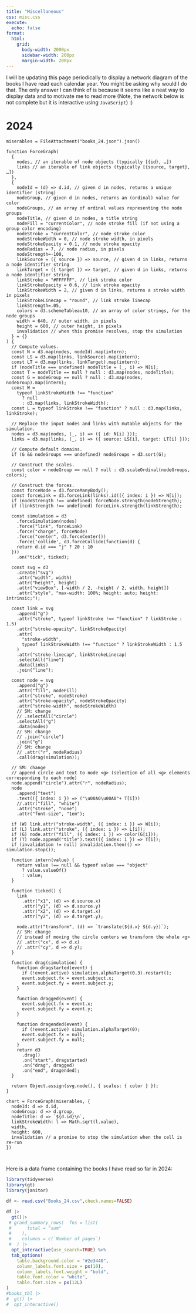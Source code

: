 ```yaml
---
title: "Miscellaneous"
css: misc.css
execute:
  echo: false
format:
  html:
    grid:
      body-width: 2000px
      sidebar-width: 200px
      margin-width: 200px
---
```


I will be updating this page periodically to display a network diagram of the books I have read each calendar year. You might be asking why would I do that. The only answer I can think of is because it seems like a neat way to display data and to motivate me to read more (Note, the network below is not complete but it is interactive using `JavaScript`) :)

# 2024

```ojs
miserables = FileAttachment("books_24.json").json()

function ForceGraph(
  {
    nodes, // an iterable of node objects (typically [{id}, …])
    links // an iterable of link objects (typically [{source, target}, …])
  },
  {
    nodeId = (d) => d.id, // given d in nodes, returns a unique identifier (string)
    nodeGroup, // given d in nodes, returns an (ordinal) value for color
    nodeGroups, // an array of ordinal values representing the node groups
    nodeTitle, // given d in nodes, a title string
    nodeFill = "currentColor", // node stroke fill (if not using a group color encoding)
    nodeStroke = "currentColor", // node stroke color
    nodeStrokeWidth = 0, // node stroke width, in pixels
    nodeStrokeOpacity = 0.1, // node stroke opacity
    nodeRadius = 7, // node radius, in pixels
    nodeStrength=-100,
    linkSource = ({ source }) => source, // given d in links, returns a node identifier string
    linkTarget = ({ target }) => target, // given d in links, returns a node identifier string
    linkStroke = "#FFFFFF", // link stroke color
    linkStrokeOpacity = 0.6, // link stroke opacity
    linkStrokeWidth = 2, // given d in links, returns a stroke width in pixels
    linkStrokeLinecap = "round", // link stroke linecap
    linkStrength=.05,
    colors = d3.schemeTableau10, // an array of color strings, for the node groups
    width = 640, // outer width, in pixels
    height = 600, // outer height, in pixels
    invalidation // when this promise resolves, stop the simulation
  } = {}
) {
  // Compute values.
  const N = d3.map(nodes, nodeId).map(intern);
  const LS = d3.map(links, linkSource).map(intern);
  const LT = d3.map(links, linkTarget).map(intern);
  if (nodeTitle === undefined) nodeTitle = (_, i) => N[i];
  const T = nodeTitle == null ? null : d3.map(nodes, nodeTitle);
  const G = nodeGroup == null ? null : d3.map(nodes, nodeGroup).map(intern);
  const W =
    typeof linkStrokeWidth !== "function"
      ? null
      : d3.map(links, linkStrokeWidth);
  const L = typeof linkStroke !== "function" ? null : d3.map(links, linkStroke);

  // Replace the input nodes and links with mutable objects for the simulation.
  nodes = d3.map(nodes, (_, i) => ({ id: N[i] }));
  links = d3.map(links, (_, i) => ({ source: LS[i], target: LT[i] }));

  // Compute default domains.
  if (G && nodeGroups === undefined) nodeGroups = d3.sort(G);

  // Construct the scales.
  const color = nodeGroup == null ? null : d3.scaleOrdinal(nodeGroups, colors);

  // Construct the forces.
  const forceNode = d3.forceManyBody();
  const forceLink = d3.forceLink(links).id(({ index: i }) => N[i]);
  if (nodeStrength !== undefined) forceNode.strength(nodeStrength);
  if (linkStrength !== undefined) forceLink.strength(linkStrength);

  const simulation = d3
    .forceSimulation(nodes)
    .force("link", forceLink)
    .force("charge", forceNode)
    .force("center", d3.forceCenter())
    .force('collide', d3.forceCollide(function(d) {
    return d.id === "j" ? 20 : 10
  }))
    .on("tick", ticked);

  const svg = d3
    .create("svg")
    .attr("width", width)
    .attr("height", height)
    .attr("viewBox", [-width / 2, -height / 2, width, height])
    .attr("style", "max-width: 100%; height: auto; height: intrinsic;");

  const link = svg
    .append("g")
    .attr("stroke", typeof linkStroke !== "function" ? linkStroke : 1.5)
    .attr("stroke-opacity", linkStrokeOpacity)
    .attr(
      "stroke-width",
      typeof linkStrokeWidth !== "function" ? linkStrokeWidth : 1.5
    )
    .attr("stroke-linecap", linkStrokeLinecap)
    .selectAll("line")
    .data(links)
    .join("line");

  const node = svg
    .append("g")
    .attr("fill", nodeFill)
    .attr("stroke", nodeStroke)
    .attr("stroke-opacity", nodeStrokeOpacity)
    .attr("stroke-width", nodeStrokeWidth)
    // SM: change
    // .selectAll("circle")
    .selectAll("g")
    .data(nodes)
    // SM: change
    // .join("circle")
    .join("g")
    // SM: change
    // .attr("r", nodeRadius)
    .call(drag(simulation));

  // SM: change
  // append circle and text to node <g> (selection of all <g> elements corresponding to each node)
  node.append("circle").attr("r", nodeRadius);
  node
    .append("text")
    .text(({ index: i }) => ("\u00A0\u00A0"+ T[i]))
    //.attr("fill", "white")
    .attr("stroke", "none")
    .attr("font-size", "1em");

  if (W) link.attr("stroke-width", ({ index: i }) => W[i]);
  if (L) link.attr("stroke", ({ index: i }) => L[i]);
  if (G) node.attr("fill", ({ index: i }) => color(G[i]));
  if (T) node.append("title").text(({ index: i }) => T[i]);
  if (invalidation != null) invalidation.then(() => simulation.stop());

  function intern(value) {
    return value !== null && typeof value === "object"
      ? value.valueOf()
      : value;
  }

  function ticked() {
    link
      .attr("x1", (d) => d.source.x)
      .attr("y1", (d) => d.source.y)
      .attr("x2", (d) => d.target.x)
      .attr("y2", (d) => d.target.y);

    node.attr("transform", (d) => `translate(${d.x} ${d.y})`);
    // SM: change
    // instead of moving the circle centers we transform the whole <g>
    // .attr("cx", d => d.x)
    // .attr("cy", d => d.y);
  }

  function drag(simulation) {
    function dragstarted(event) {
      if (!event.active) simulation.alphaTarget(0.3).restart();
      event.subject.fx = event.subject.x;
      event.subject.fy = event.subject.y;
    }

    function dragged(event) {
      event.subject.fx = event.x;
      event.subject.fy = event.y;
    }

    function dragended(event) {
      if (!event.active) simulation.alphaTarget(0);
      event.subject.fx = null;
      event.subject.fy = null;
    }
    return d3
      .drag()
      .on("start", dragstarted)
      .on("drag", dragged)
      .on("end", dragended);
  }

  return Object.assign(svg.node(), { scales: { color } });
}

chart = ForceGraph(miserables, {
  nodeId: d => d.id,
  nodeGroup: d => d.group,
  nodeTitle: d => `${d.id}\n`,
  linkStrokeWidth: l => Math.sqrt(l.value),
  width,
  height: 600,
  invalidation // a promise to stop the simulation when the cell is re-run
})



```

Here is a data frame containing the books I have read so far in 2024:

```r

library(tidyverse)
library(gt)
library(janitor)

df <- read.csv("Books_24.csv",check.names=FALSE)

df |> 
  gt()|>
 # grand_summary_rows(  fns = list(
 #      total = "sum"
 #    ),
 #    columns = c(`Number of pages`)
 #  ) |>
  opt_interactive(use_search=TRUE) %>% 
  tab_options(
    table.background.color = "#2e3440",
    column_labels.font.size = px(10),
    column_labels.font.weight = "bold",
    table.font.color = "white",
    table.font.size = px(12L)
)
#books_tbl |>
#  gt() |>
#  opt_interactive()

```
